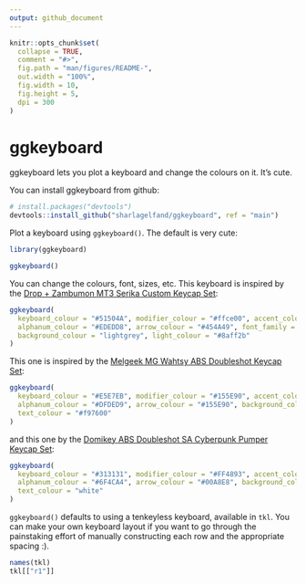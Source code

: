 ```yaml
---
output: github_document
---
```


<!-- README.md is generated from README.Rmd. Please edit that file -->

```r
knitr::opts_chunk$set(
  collapse = TRUE,
  comment = "#>",
  fig.path = "man/figures/README-",
  out.width = "100%", 
  fig.width = 10, 
  fig.height = 5,
  dpi = 300
)
```

# ggkeyboard

ggkeyboard lets you plot a keyboard and change the colours on it. It's cute.

You can install ggkeyboard from github:

``` r 
# install.packages("devtools")
devtools::install_github("sharlagelfand/ggkeyboard", ref = "main")
```

Plot a keyboard using `ggkeyboard()`. The default is very cute:

```r
library(ggkeyboard)

ggkeyboard()
```

You can change the colours, font, sizes, etc. This keyboard is inspired by the [Drop + Zambumon MT3 Serika Custom Keycap Set](https://drop.com/buy/drop-zambumon-mt3-serika-custom-keycap-set):

```r
ggkeyboard(
  keyboard_colour = "#51504A", modifier_colour = "#ffce00", accent_colour = "#454A49",
  alphanum_colour = "#EDEDD8", arrow_colour = "#454A49", font_family = "Courier",
  background_colour = "lightgrey", light_colour = "#8aff2b"
)
```

This one is inspired by the [Melgeek MG Wahtsy ABS Doubleshot Keycap Set](https://drop.com/buy/melgeek-mg-wahtsy-abs-doubleshot-keycap-set):

```r
ggkeyboard(
  keyboard_colour = "#E5E7EB", modifier_colour = "#155E90", accent_colour = "#F9B668",
  alphanum_colour = "#DFDED9", arrow_colour = "#155E90", background_colour = "#F0F0F0",
  text_colour = "#f97600"
)
```

and this one by the [Domikey ABS Doubleshot SA Cyberpunk Pumper Keycap Set](https://drop.com/buy/domikey-abs-doubleshot-sa-cyberpunk-pumper-keycap-set):

```r
ggkeyboard(
  keyboard_colour = "#313131", modifier_colour = "#FF4893", accent_colour = "#00A8E8",
  alphanum_colour = "#6F4CA4", arrow_colour = "#00A8E8", background_colour = "#F0F0F0",
  text_colour = "white"
)
```

`ggkeyboard()` defaults to using a tenkeyless keyboard, available in `tkl`. 
You can make your own keyboard layout if you want to go through the painstaking effort of manually constructing each row and the appropriate spacing :).

```r
names(tkl)
tkl[["r1"]]
```
